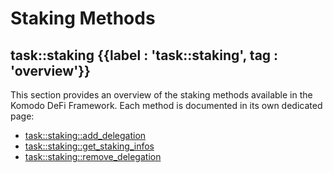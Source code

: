 
# Staking Methods

## task::staking {{label : 'task::staking', tag : 'overview'}}

This section provides an overview of the staking methods available in the Komodo DeFi Framework. Each method is documented in its own dedicated page:

*   [task::staking::add\_delegation](/komodo-defi-framework/api/v20/wallet/staking/add_delegation/)
*   [task::staking::get\_staking\_infos](/komodo-defi-framework/api/v20/wallet/staking/get_staking_infos/)
*   [task::staking::remove\_delegation](/komodo-defi-framework/api/v20/wallet/staking/remove_delegation/)
